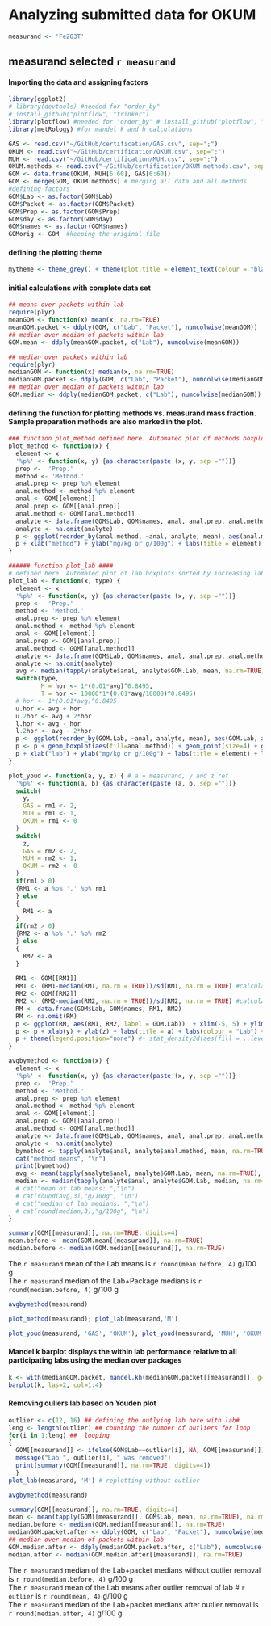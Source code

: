 Analyzing submitted data for OKUM
========================================================

```r
measurand <- 'Fe2O3T'
```

## measurand selected `r measurand`


#### Importing the data and assigning factors

```r
library(ggplot2)
# library(devtools) #needed for "order_by"
# install_github("plotflow", "trinker")
library(plotflow) #needed for "order_by" # install_github("plotflow", "trinker")
library(metRology) #for mandel k and h calculations

GAS <- read.csv("~/GitHub/certification/GAS.csv", sep=";")
OKUM <- read.csv("~/GitHub/certification/OKUM.csv", sep=";")
MUH <- read.csv("~/GitHub/certification/MUH.csv", sep=";")
OKUM.methods <- read.csv("~/GitHub/certification/OKUM methods.csv", sep=";")
GOM <- data.frame(OKUM, MUH[6:60], GAS[6:60])
GOM <- merge(GOM, OKUM.methods) # merging all data and all methods
#defining factors 
GOM$Lab <- as.factor(GOM$Lab)
GOM$Packet <- as.factor(GOM$Packet)
GOM$Prep <- as.factor(GOM$Prep)
GOM$day <- as.factor(GOM$day)
GOM$names <- as.factor(GOM$names)
GOMorig <- GOM  #keeping the original file
```

#### defining the plotting theme

```r
mytheme <- theme_grey() + theme(plot.title = element_text(colour = "black", size = rel(2))) + theme(axis.title.x = element_text(size = rel(1.8)))+ theme(axis.title.y = element_text(size = rel(1.8))) +theme(axis.text.x = element_text(size = rel(1.5))) + theme(axis.text.y = element_text(size = rel(1.5))) + theme(legend.title = element_text(size = rel(1))) +theme(legend.text = element_text(size = rel(0.8)))
```
#### initial calculations with complete data set

```r
## means over packets within lab 
require(plyr)
meanGOM <- function(x) mean(x, na.rm=TRUE)
meanGOM.packet <- ddply(GOM, c("Lab", "Packet"), numcolwise(meanGOM))
## median over median of packets within lab
GOM.mean <- ddply(meanGOM.packet, c("Lab"), numcolwise(meanGOM))
```
```r
## median over packets within lab 
require(plyr)
medianGOM <- function(x) median(x, na.rm=TRUE)
medianGOM.packet <- ddply(GOM, c("Lab", "Packet"), numcolwise(medianGOM))
## median over median of packets within lab
GOM.median <- ddply(medianGOM.packet, c("Lab"), numcolwise(medianGOM))
```
#### defining the function for plotting methods vs. measurand mass fraction. Sample preparation methods are also marked in the plot.
```r
### function plot_method defined here. Automated plot of methods boxplots sorted by increasing method mean. Enter with plot_method=('xx') #######
plot_method <- function(x) {
  element <- x
  '%p%' <- function(x, y) {as.character(paste (x, y, sep =""))}
  prep <-  'Prep.'
  method <- 'Method.'
  anal.prep <- prep %p% element
  anal.method <- method %p% element
  anal <- GOM[[element]]
  anal.prep <- GOM[[anal.prep]]
  anal.method <- GOM[[anal.method]]
  analyte <- data.frame(GOM$Lab, GOM$names, anal, anal.prep, anal.method )
  analyte <- na.omit(analyte)
  p <- ggplot(reorder_by(anal.method, ~anal, analyte, mean), aes(anal.method, anal)) + geom_boxplot(outlier.shape = NA) + geom_jitter(aes(colour=anal.prep), size = 4.5, position = position_jitter(width = .2))
  p + xlab("method") + ylab("mg/kg or g/100g") + labs(title = element) + labs(colour = "Prep") + mytheme
}
```
```r
###### function plot_lab #### 
# defined here. Automated plot of lab boxplots sorted by increasing lab mean and Horwitz function. Enter with plot_lab=('xx')
plot_lab <- function(x, type) {
  element <- x
  '%p%' <- function(x, y) {as.character(paste (x, y, sep =""))}
  prep <-  'Prep.'
  method <- 'Method.'
  anal.prep <- prep %p% element
  anal.method <- method %p% element
  anal <- GOM[[element]]
  anal.prep <- GOM[[anal.prep]]
  anal.method <- GOM[[anal.method]]
  analyte <- data.frame(GOM$Lab, GOM$names, anal, anal.prep, anal.method )
  analyte <- na.omit(analyte)
  avg <- median(tapply(analyte$anal, analyte$GOM.Lab, mean, na.rm=TRUE), na.rm=TRUE)
  switch(type, 
         M = hor <- 1*(0.01*avg)^0.8495, 
         T = hor <- 10000*1*(0.01*avg/10000)^0.8495)
  # hor <- 1*(0.01*avg)^0.8495
  u.hor <- avg + hor
  u.2hor <- avg + 2*hor
  l.hor <- avg - hor
  l.2hor <- avg - 2*hor
  p <- ggplot(reorder_by(GOM.Lab, ~anal, analyte, mean), aes(GOM.Lab, anal)) + geom_abline(intercept = avg, slope = 0) + geom_abline(intercept = u.2hor, slope = 0, linetype ="dotted") + geom_abline(intercept = l.2hor, slope = 0, linetype = "dotted") + geom_abline(intercept = u.hor, slope = 0, linetype ="dashed") + geom_abline(intercept = l.hor, slope = 0, linetype = "dashed")
  p <- p + geom_boxplot(aes(fill=anal.method)) + geom_point(size=4) + geom_point(aes(colour=anal.prep), size = 3.5) 
  p + xlab("lab") + ylab("mg/kg or g/100g") + labs(title = element) + labs(colour = "Prep") + geom_smooth(aes(group=1)) + mytheme
}
```
```r
plot_youd <- function(a, y, z) { # a = measurand, y and z ref
  '%p%' <- function(a, b) {as.character(paste (a, b, sep =""))}
  switch(
    y,
    GAS = rm1 <- 2,
    MUH = rm1 <- 1,
    OKUM = rm1 <- 0
  )
  switch(
    z,
    GAS = rm2 <- 2,
    MUH = rm2 <- 1,
    OKUM = rm2 <- 0
  )
  if(rm1 > 0) 
  {RM1 <- a %p% '.' %p% rm1
  } else 
  {
    RM1 <- a
  }
  if(rm2 > 0) 
  {RM2 <- a %p% '.' %p% rm2
  } else 
  {
    RM2 <- a
  }
  
  RM1 <- GOM[[RM1]]
  RM1 <- (RM1-median(RM1, na.rm = TRUE))/sd(RM1, na.rm = TRUE) #calculating z-scores
  RM2 <- GOM[[RM2]]
  RM2 <- (RM2-median(RM2, na.rm = TRUE))/sd(RM2, na.rm = TRUE) #calculating z-scores
  RM <- data.frame(GOM$Lab, GOM$names, RM1, RM2)
  RM <- na.omit(RM)
  p <- ggplot(RM, aes(RM1, RM2, label = GOM.Lab))  + xlim(-5, 5) + ylim(-5,5) + geom_point(aes(colour=factor(GOM.Lab)), size = 4)
  p <- p + xlab(y) + ylab(z) + labs(title = a) + labs(colour = "Lab") + mytheme + geom_abline(intercept = 0, slope = 1) +  geom_abline(intercept = 2.8284, slope = 1) +  geom_abline(intercept = - 2.8284, slope = 1) +  geom_abline(intercept = 2.8284, slope = - 1) +  geom_abline(intercept = -2.8284, slope = - 1) + geom_text(data = NULL, x = -0.5, y = 2.85, label = "z = 2") + geom_text(aes(colour=factor(GOM.Lab)), hjust=1, vjust=0)
  p + theme(legend.position="none") #+ stat_density2d(aes(fill = ..level..), geom="polygon") 
}

```
```r
avgbymethod <- function(x) {
  element <- x
  '%p%' <- function(x, y) {as.character(paste (x, y, sep =""))}
  prep <-  'Prep.'
  method <- 'Method.'
  anal.prep <- prep %p% element
  anal.method <- method %p% element
  anal <- GOM[[element]]
  anal.prep <- GOM[[anal.prep]]
  anal.method <- GOM[[anal.method]]
  analyte <- data.frame(GOM$Lab, GOM$names, anal, anal.prep, anal.method )
  analyte <- na.omit(analyte)
  bymethod <- tapply(analyte$anal, analyte$anal.method, mean, na.rm=TRUE)
  cat("method means", "\n")
  print(bymethod)
  avg <- mean(tapply(analyte$anal, analyte$GOM.Lab, mean, na.rm=TRUE), na.rm=TRUE)
  median <- median(tapply(analyte$anal, analyte$GOM.Lab, median, na.rm=TRUE), na.rm=TRUE)
  # cat("mean of lab means: ","\n")
  # cat(round(avg,3),"g/100g", "\n")
  # cat("median of lab medians: ","\n")
  # cat(round(median,3),"g/100g", "\n")
}
```
```r
summary(GOM[[measurand]], na.rm=TRUE, digits=4)
mean.before <- mean(GOM.mean[[measurand]], na.rm=TRUE)
median.before <- median(GOM.median[[measurand]], na.rm=TRUE)
```
The `r measurand` mean of the Lab means is `r round(mean.before, 4)` g/100 g  
The `r measurand` median of the Lab+Package medians is `r round(median.before, 4)` g/100 g  

```r
avgbymethod(measurand)
```

```r
plot_method(measurand); plot_lab(measurand,'M')
```
```r
plot_youd(measurand, 'GAS', 'OKUM'); plot_youd(measurand, 'MUH', 'OKUM')
```
#### Mandel k barplot displays the within lab performance relative to all participating labs using the median over packages
```r
k <- with(medianGOM.packet, mandel.kh(medianGOM.packet[[measurand]], g=Lab, type="k"))     
barplot(k, las=2, col=1:4)
```

#### Removing ouliers lab based on Youden plot

```r
outlier <- c(12, 16) ## defining the outlying lab here with lab#
leng <- length(outlier) ## counting the number of outliers for loop
for(i in 1:leng) ##  looping
{
  GOM[[measurand]] <- ifelse(GOM$Lab==outlier[i], NA, GOM[[measurand]]) ## replacing values of outlying lab with "NA" and defining new GOM
  message("Lab ", outlier[i], " was removed")
  print(summary(GOM[[measurand]], na.rm=TRUE, digits=4))
  }
plot_lab(measurand, 'M') # replotting without outlier
```
```r
avgbymethod(measurand)
```
```r
summary(GOM[[measurand]], na.rm=TRUE, digits=4)
mean <- mean(tapply(GOM[[measurand]], GOM$Lab, mean, na.rm=TRUE), na.rm=TRUE)
median.before <- median(GOM.median[[measurand]], na.rm=TRUE)
medianGOM.packet.after <- ddply(GOM, c("Lab", "Packet"), numcolwise(medianGOM))
## median over median of packets within lab
GOM.median.after <- ddply(medianGOM.packet.after, c("Lab"), numcolwise(medianGOM))
median.after <- median(GOM.median.after[[measurand]], na.rm=TRUE)
```
The `r measurand` median of the Lab+packet medians without outlier removal is `r round(median.before, 4)` g/100 g  
The `r measurand` mean of the Lab means after outlier removal of lab # `r outlier` is `r round(mean, 4)` g/100 g  
The `r measurand` median of the Lab+packet medians after outlier removal is `r round(median.after, 4)` g/100 g  